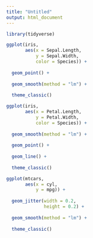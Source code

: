 ---
title: "Untitled"
output: html_document
---

```{r }
library(tidyverse)
```


```{r }
ggplot(iris,
       aes(x = Sepal.Length,
           y = Sepal.Width,
           color = Species)) +
  
  geom_point() +
  
  geom_smooth(method = "lm") +
  
  theme_classic()
```


```{r }
ggplot(iris,
       aes(x = Petal.Length,
           y = Petal.Width,
           color = Species)) +
  
  geom_smooth(method = "lm") +
  
  geom_point() +
  
  geom_line() +
  
  theme_classic()
```


```{r }

ggplot(mtcars,
       aes(x = cyl,
           y = mpg)) +
  
  geom_jitter(width = 0.2,
              height = 0.2) +
  
  geom_smooth(method = "lm") +
  
  theme_classic()


```

